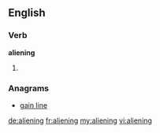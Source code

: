 ==English==

===Verb===
'''aliening'''
# {{present participle of|[[alien]]}}

===Anagrams===
* [[gain line#English|gain line]]

[[de:aliening]]
[[fr:aliening]]
[[my:aliening]]
[[vi:aliening]]